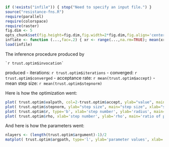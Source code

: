 ```r
if (!exists("infile")) { stop("Need to specify an input file.") }
source("resistance-fns.R")
require(parallel)
require(colorspace)
require(raster)
fig.dim <- 5
opts_chunk$set(fig.height=fig.dim,fig.width=2*fig.dim,fig.align='center')
inflate <- function (...,fac=.2) { xr <- range(...,na.rm=TRUE); mean(xr) + (1+fac) * (xr-mean(xr)) }
load(infile)
```

The inference procedure produced by
```
`r trust.optim$invocation`
```
produced
- iterations: `r trust.optim$iterations`
- converged: `r trust.optim$converged`
- acceptance rate: `r mean(trust.optim$accept)`
- mean step size: `r mean(trust.optim$stepnorm)`  


Here is how the optimization went:
```r
plot( trust.optim$valpath, col=2-trust.optim$accept, ylab="value", main="value", xlab="step number", type='b', log='y' )
plot( trust.optim$stepnorm, ylab="step size", main="step size", xlab="step number", type='b' )
plot( trust.optim$r, type='b', xlab='step number', ylab='radius', main='radius' )
plot( trust.optim$rho, xlab='step number', ylab='rho', main='ratio of predicted to observed improvement', type='b', ylim=c(-2,max(trust.optim$rho)) )
```

And here is how the parameters went:
```r
nlayers <- (length(trust.optim$argument)-1)/2
matplot( trust.optim$argpath, type='l', ylab='parameter values', xlab='step number', lty=c(1,rep(1,nlayers),rep(2,nlayers)) )
```
